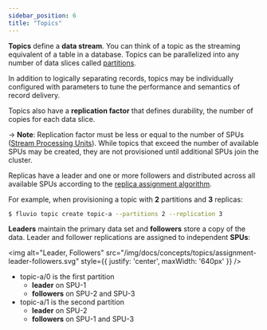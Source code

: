 ```yaml
---
sidebar_position: 6
title: "Topics"
---
```


**Topics** define a **data stream**. You can think of a topic as the streaming equivalent of a table in a database. Topics can be parallelized into any number of data slices called [partitions].

In addition to logically separating records, topics may be individually configured
with parameters to tune the performance and semantics of record delivery.

Topics also have a **replication factor** that defines durability, the number of copies for each data slice.

-> **Note**: Replication factor must be less or equal to the number of SPUs ([Stream Processing Units]).  While topics that exceed the number of available SPUs may be created, they are not provisioned until additional SPUs join the cluster.


Replicas have a leader and one or more followers and distributed across all available SPUs according to the [replica assignment algorithm].

For example, when provisioning a topic with **2** partitions and **3** replicas:

```bash
$ fluvio topic create topic-a --partitions 2 --replication 3
```

**Leaders** maintain the primary data set and **followers** store a copy of the data. Leader and follower replications are assigned to independent **SPUs**:

<img
  alt="Leader, Followers"
  src="/img/docs/concepts/topics/assignment-leader-followers.svg"
  style={{ justify: 'center', maxWidth: '640px' }}
/>

* topic-a/0 is the first partition
    * **leader** on SPU-1
    * **followers** on SPU-2 and SPU-3
* topic-a/1 is the second partition
    * **leader** on SPU-2
    * **followers** on SPU-1 and SPU-3

[Stream Processing Units]: fluvio/concepts/architecture/spu.mdx
[partitions]: fluvio/concepts/partitions.mdx
[replica assignment algorithm]: fluvio/concepts/architecture/replica-assignment.mdx